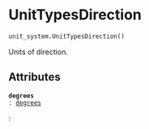 # UnitTypesDirection { #flood_adapt.unit_system.UnitTypesDirection }

```python
unit_system.UnitTypesDirection()
```

Units of direction.

## Attributes {.doc-section .doc-section-attributes}

<code>[**degrees**]{.parameter-name} [:]{.parameter-annotation-sep} [[degrees](`flood_adapt.objects.forcing.unit_system.UnitTypesDirection.degrees`)]{.parameter-annotation}</code>

:
